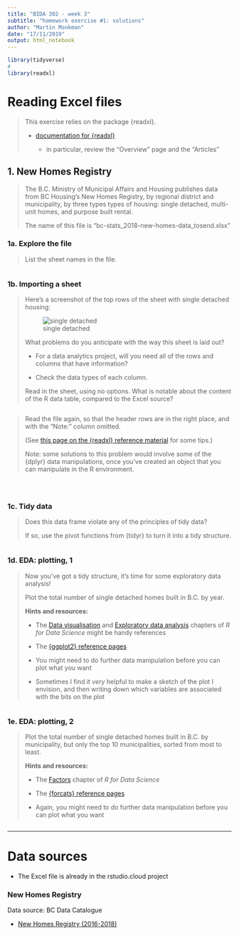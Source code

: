 ```yaml
---
title: "BIDA 302 - week 3"
subtitle: "homework exercise #1: solutions"
author: "Martin Monkman"
date: "17/11/2019"
output: html_notebook
---
```


```r

library(tidyverse)
#
library(readxl)

```

# Reading Excel files

> This exercise relies on the package {readxl}. 
> 
> * [documentation for {readxl}](https://readxl.tidyverse.org/)
> 
>   - in particular, review the "Overview" page and the "Articles"
>   


## 1. New Homes Registry

> The B.C. Ministry of Municipal Affairs and Housing publishes data from BC Housing's New Homes Registry, by regional district and municipality, by three types types of housing: single detached, multi-unit homes, and purpose built rental.
>
> The name of this file is "bc-stats_2018-new-homes-data_tosend.xlsx"


### 1a. Explore the file

> List the sheet names in the file. 

```r


```


### 1b. Importing a sheet
 
> Here's a screenshot of the top rows of the sheet with single detached housing:
> 
> ![single detached](newhomes_single_excel.JPG)
> 
> What problems do you anticipate with the way this sheet is laid out? 
> 
> * For a data analytics project, will you need all of the rows and columns that have information?
> 
> * Check the data types of each column.
> 
> Read in the sheet, using no options. What is notable about the content of the R data table, compared to the Excel source?


```r


```

> Read the file again, so that the header rows are in the right place, and with the "Note:" column omitted.
> 
> (See [this page on the {readxl} reference material](https://readxl.tidyverse.org/reference/cell-specification.html) for some tips.)
> 
> Note: some solutions to this problem would involve some of the {dplyr} data manipulations, once you've created an object that you can manipulate in the R environment.



```r


```




```r


```



```r


```



### 1c. Tidy data

> Does this data frame violate any of the principles of tidy data?
> 
> If so, use the pivot functions from {tidyr} to turn it into a tidy structure.

```r


```

### 1d. EDA: plotting, 1

> Now you've got a tidy structure, it's time for some exploratory data analysis!
> 
> Plot the total number of single detached homes built in B.C. by year.
> 
> **Hints and resources:**
> 
> * The [Data visualisation](https://r4ds.had.co.nz/data-visualisation.html) and [Exploratory data analysis](https://r4ds.had.co.nz/exploratory-data-analysis.html) chapters of _R for Data Science_ might be handy references
> 
> * The [{ggplot2} reference pages](https://ggplot2.tidyverse.org/)
> 
> * You might need to do further data manipulation before you can plot what you want
> 
> * Sometimes I find it _very_ helpful to make a sketch of the plot I envision, and then writing down which variables are associated with the bits on the plot

```r


```



### 1e. EDA: plotting, 2

> Plot the total number of single detached homes built in B.C. by municipality, but only the top 10 municipalities, sorted from most to least.
> 
> **Hints and resources:**
> 
> * The [Factors](https://r4ds.had.co.nz/factors.html) chapter of _R for Data Science_ 
> 
> * The [{forcats} reference pages](https://forcats.tidyverse.org/)
> 
> * Again, you might need to do further data manipulation before you can plot what you want



```r




```



---


# Data sources

* The Excel file is already in the rstudio.cloud project

### New Homes Registry

Data source: BC Data Catalogue

* [New Homes Registry (2016-2018)](https://catalogue.data.gov.bc.ca/dataset/new-homes-registry-2016-2018-)



